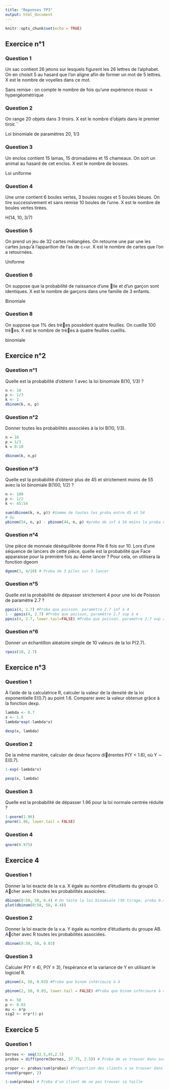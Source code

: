 ```yaml
---
title: "Reponses TP3"
output: html_document
---
```


```r
knitr::opts_chunk$set(echo = TRUE)
```

## Exercice n°1

### Question 1
Un sac contient 26 jetons sur lesquels figurent les 26 lettres de l'alphabet. On en choisit 5 au hasard que l'on aligne afin de former un mot de 5 lettres. X est le nombre de voyelles dans ce mot.

Sans remise : on compte le nombre de fois qu'une expérience réussi -> hypergéométrique

### Question 2

On range 20 objets dans 3 tiroirs. X est le nombre d'objets dans le premier tiroir.``

Loi binomiale de paramètres 20, 1/3

### Question 3
Un enclos contient 15 lamas, 15 dromadaires et 15 chameaux. On sort un animal au hasard
de cet enclos. X est le nombre de bosses.

Loi uniforme

### Question 4
Une urne contient 6 boules vertes, 3 boules rouges et 5 boules bleues. On tire successivement
et sans remise 10 boules de l'urne. X est le nombre de boules vertes tirées.

H(14, 10, 3/7)

### Question 5
On prend un jeu de 32 cartes mélangées. On retourne une par une les cartes jusqu'à l'apparition
de l'as de c÷ur. X est le nombre de cartes que l'on a retournées.

Uniforme

### Question 6
On suppose que la probabilité de naissance d'une 􏰆lle et d'un garçon sont identiques. X est
le nombre de garçons dans une famille de 3 enfants.

Binomiale

### Question 8
On suppose que 1% des trè􏰇es possèdent quatre feuilles. On cueille 100 trè􏰇es. X est le nombre
de trè􏰇es à quatre feuilles cueillis.

binomiale

## Exercice n°2

### Question n°1
Quelle est la probabilité d'obtenir 1 avec la loi binomiale B(10, 1/3) ?

```r
n <- 10 
p <- 1/3 
k <- 1
dbinom(k, n, p)

```

### Question n°2

Donner toutes les probabilités associées à la loi B(10, 1/3).

```r
n = 10
p = 1/3
k = 0:10

dbinom(k, n,p)
```

### Question n°3

Quelle est la probabilité d'obtenir plus de 45 et strictement moins de 55 avec la loi binomiale
B(100, 1/2) ?

```r
n <- 100
p <- 1/2
k <- 45:54

sum(dbinom(k, n, p)) #Somme de toutes les proba entre 45 et 54
# Ou
pbinom(54, n, p) - pbinom(44, n, p) #proba de inf à 54 moins la proba de inf à 44
```

### Question n°4

Une pièce de monnaie déséquilibrée donne Pile 6 fois sur 10. Lors d'une séquence de lancers de cette pièce, quelle est la probabilité que Face apparaisse pour la première fois au 4ème lancer ? Pour cela, on utilisera la fonction dgeom

```r
dgeom(3, 4/10) # Proba de 3 piles sur 3 lancer
```

### Question n°5

Quelle est la probabilité de dépasser strictement 4 pour une loi de Poisson de paramètre 2.7 ?

```r
ppois(4, 2.7) #Proba que poisson, paramètre 2.7 inf à 4
1 - ppois(4, 2.7) #Proba que poisson, paramètre 2.7 sup à 4
ppois(4, 2.7, lower.tail=FALSE) #Proba que poisson, paramètre 2.7 sup à 4
```

### Question n°6
Donner un échantillon aléatoire simple de 10 valeurs de la loi P(2.7).
```r
rpois(10, 2.7)
```

## Exercice n°3

### Question 1

À l'aide de la calculatrice R, calculer la valeur de la densité de la loi exponentielle E(0.7) au
point 1.6. Comparer avec la valeur obtenue grâce à la fonction dexp.

```r
lambda <- 0.7
x <- 1.6
lambda*exp(-lambda*x)

dexp(x, lambda)
```

### Question 2
De la même manière, calculer de deux façons di􏰅érentes P(Y < 1.6), où Y ∼ E(0.7).

```r
1-exp(-lambda*x)

pexp(x, lambda)
```

### Question 3
Quelle est la probabilité de dépasser 1.96 pour la loi normale centrée réduite ?

```r
1-pnorm(1.96)
pnorm(1.96, lower.tail = FALSE)
```

### Question 4

```r
qnorm(0.975)
```

## Exercice 4

### Question 1
Donner la loi exacte de la v.a. X égale au nombre d'étudiants du groupe O. A􏰈cher avec R toutes les probabilités assoicées.

```r
dbinom(0:50, 50, 0.4) # On teste la loi binomiale (50 tirage, proba 0.4) pour toutes les valeur de 0 à 50
plot(dbinom(0:50, 50, 0.4))
```

### Question 2
Donner la loi exacte de la v.a. Y égale au nombre d'étudiants du groupe AB. A􏰈cher avec R toutes les probabilités associées.

```r

dbinom(0:50, 50, 0.03)
```

### Question 3

Calculer P(Y ≤ 4), P(Y ≥ 3), l'espérance et la variance de Y en utilisant le logiciel R.
```r
pbinom(4, 50, 0.03) #Proba que binom inférieure à 4

pbinom(2, 50, 0.03, lower.tail = FALSE) #Proba que binom inférieure à 4

n <- 50
p <- 0.03
mu <- n*p
sig2 <- n*p*(1-p)
```

## Exercice 5

### Question 1

```r
bornes <- seq(32.5,45,2.5)
probas = diff(pnorm(bornes, 37.75, 2.5)) # Proba de se trouver dans sur une borne

propor <- probas/sum(probas) #Proportion des clients a se trouver dans une borne
round(propor, 2)

1-sum(probas) # Proba d'un client de ne pas trouver sa taille
```


```r

```